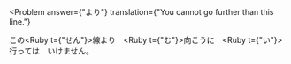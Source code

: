 
<Problem
  answer={"より"}
  translation={"You cannot go further than this line."}
>
  この<Ruby t={"せん"}>線</Ruby><Hide>より</Hide>　<Ruby t={"む"}>向</Ruby>こうに　<Ruby t={"い"}>行</Ruby>っては　いけません。
</Problem>